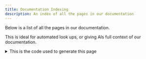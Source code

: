 ```yaml
---
title: Documentation Indexing
description: An index of all the pages in our documentation
---
```



Below is a list of all the pages in our documentation.

This is ideal for automated look ups, or giving AIs full context of our documentation.

<details>
<summary>This is the code used to generate this page</summary>
```astro
// list-pages.astro
---
import { getCollection } from "astro:content";

const allPages: { slug: string }[] = await getCollection("docs");

// ignore "this" page, to simplify usage - removing the worry of infinite link loopbacks
const thisPath = Astro.url.pathname;
const pages = allPages.filter((doc) => `/${doc.slug}/` !== thisPath);
---

<ul>
    {
        pages.map((page) => (
            <li>
                <a id={page.slug} href={`/${page.slug}`}>
                    {page.slug}
                </a>
            </li>
        ))
    }
</ul>

```
</details>
<ListPages/>

